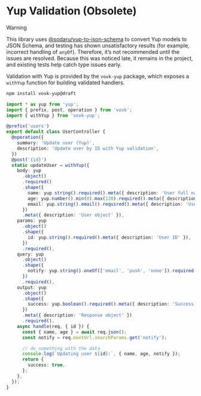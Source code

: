 # Yup Validation (Obsolete)

> [!WARNING]
>
> This library uses [@sodaru/yup-to-json-schema](https://github.com/sodaru/yup-to-json-schema) to convert Yup models to JSON Schema, and testing has shown unsatisfactory results (for example, incorrect handling of `anyOf`). Therefore, it’s not recommended until the issues are resolved. Because this was noticed late, it remains in the project, and existing tests help catch type issues early.

Validation with Yup is provided by the `vovk-yup` package, which exposes a `withYup` function for building validated handlers.

```sh npm2yarn
npm install vovk-yup@draft
```

```ts filename="src/modules/user/UserController.ts"
import * as yup from 'yup';
import { prefix, post, operation } from 'vovk';
import { withYup } from 'vovk-yup';

@prefix('users')
export default class UserController {
  @operation({
    summary: 'Update user (Yup)',
    description: 'Update user by ID with Yup validation',
  })
  @post('{id}')
  static updateUser = withYup({
    body: yup
      .object()
      .required()
      .shape({
        name: yup.string().required().meta({ description: 'User full name' }),
        age: yup.number().min(0).max(120).required().meta({ description: 'User age' }),
        email: yup.string().email().required().meta({ description: 'User email' }),
      })
      .meta({ description: 'User object' }),
    params: yup
      .object()
      .shape({
        id: yup.string().required().meta({ description: 'User ID' }),
      })
      .required(),
    query: yup
      .object()
      .shape({
        notify: yup.string().oneOf(['email', 'push', 'none']).required().meta({ description: 'Notification type' }),
      })
      .required(),
    output: yup
      .object()
      .shape({
        success: yup.boolean().required().meta({ description: 'Success status' }),
      })
      .meta({ description: 'Response object' })
      .required(),
    async handle(req, { id }) {
      const { name, age } = await req.json();
      const notify = req.nextUrl.searchParams.get('notify');

      // do something with the data
      console.log(`Updating user ${id}:`, { name, age, notify });
      return {
        success: true,
      };
    },
  });
}
```

